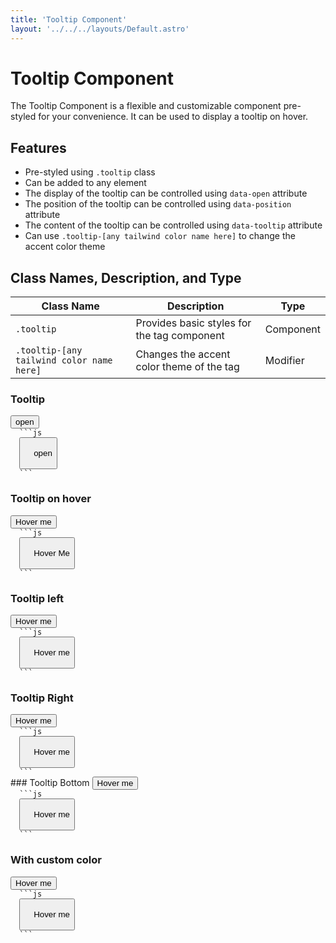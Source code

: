 ```yaml
---
title: 'Tooltip Component'
layout: '../../../layouts/Default.astro'
---
```



# Tooltip Component

The Tooltip Component is a flexible and customizable component pre-styled for your convenience. It can be used to display a tooltip on hover.

## Features

- Pre-styled using `.tooltip` class
- Can be added to any element
- The display of the tooltip can be controlled using `data-open` attribute
- The position of the tooltip can be controlled using `data-position` attribute
- The content of the tooltip can be controlled using `data-tooltip` attribute
- Can use `.tooltip-[any tailwind color name here]` to change the accent color theme

## Class Names, Description, and Type

| Class Name                                | Description                                 | Type      |
| ----------------------------------------- | ------------------------------------------- | --------- |
| `.tooltip`                                | Provides basic styles for the tag component | Component |
| `.tooltip-[any tailwind color name here]` | Changes the accent color theme of the tag   | Modifier  |

### Tooltip

<Preview>
  <button
    data-tooltip='I am a tooltip'
    data-position='top'
    data-open='true'
    class='btn tooltip'>
    open
  </button>
</Preview>
<Code>
  ```js
  <button
    data-tooltip='I am a tooltip'
    data-position='top'
    data-open='true'
    class='btn tooltip'>
    open
  </button>
  ```
</Code>

### Tooltip on hover

<Preview>
  <button data-tooltip='I am a tooltip' data-position='top' class='btn tooltip'>
    Hover me
  </button>
</Preview>
<Code>
  ```js
  <button data-tooltip='I am a tooltip' data-position='top' class='btn tooltip'>
    Hover Me
  </button>
  ```
</Code>

### Tooltip left

<Preview>
  <button
    data-tooltip='I am a tooltip'
    data-position='left'
    class='btn tooltip'>
    Hover me
  </button>
</Preview>
<Code>
  ```js
  <button
    data-tooltip='I am a tooltip'
    data-position='left'
    class='btn tooltip'>
    Hover me
  </button>
  ```
</Code>

### Tooltip Right

<Preview>
  <button
    data-tooltip='I am a tooltip'
    data-position='right'
    class='btn tooltip'>
    Hover me
  </button>
</Preview>
<Code>
  ```js
  <button
    data-tooltip='I am a tooltip'
    data-position='right'
    class='btn tooltip'>
    Hover me
  </button>
  ```
</Code>
### Tooltip Bottom

<Preview>
  <button
    data-tooltip='I am a tooltip'
    data-position='bottom'
    class='btn tooltip'>
    Hover me
  </button>
</Preview>
<Code>
  ```js
  <button
    data-tooltip='I am a tooltip'
    data-position='bottom'
    class='btn tooltip'>
    Hover me
  </button>
  ```
</Code>

### With custom color

<Preview>
  <button
    data-tooltip='I am a tooltip'
    data-position='bottom'
    class='btn tooltip tooltip-orange'>
    Hover me
  </button>
</Preview>
<Code>
  ```js
  <button
    data-tooltip='I am a tooltip'
    data-position='bottom'
    class='btn tooltip tooltip-orange'>
    Hover me
  </button>
  ```
</Code>
